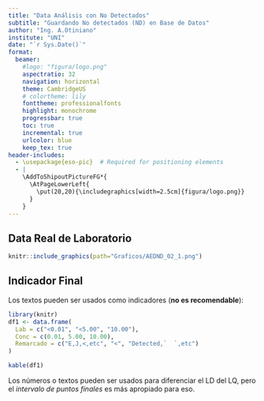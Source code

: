 ```yaml
---
title: "Data Análisis con No Detectados"
subtitle: "Guardando No detectados (ND) en Base de Datos"
author: "Ing. A.Otiniano"
institute: "UNI"
date: "`r Sys.Date()`"
format: 
  beamer: 
    #logo: "figura/logo.png"
    aspectratio: 32
    navigation: horizontal
    theme: CambridgeUS   
    # colortheme: lily
    fonttheme: professionalfonts
    highlight: monochrome
    progressbar: true
    toc: true
    incremental: true
    urlcolor: blue
    keep_tex: true
header-includes:
  - \usepackage{eso-pic}  # Required for positioning elements
  - |
    \AddToShipoutPictureFG*{
      \AtPageLowerLeft{
        \put(20,20){\includegraphics[width=2.5cm]{figura/logo.png}} 
      }
    }
---
```


## Data Real de Laboratorio

```r
knitr::include_graphics(path="Graficos/AEDND_02_1.png")
```

## Indicador Final

Los textos pueden ser usados como indicadores (**no es recomendable**):
  
```r
library(knitr)
df1 <- data.frame(
  Lab = c("<0.01", "<5.00", "10.00"),
  Conc = c(0.01, 5.00, 10.00),
  Remarcado = c("E,J,<,etc", "<", "Detected,`  `,etc")
)

kable(df1)
```

Los números o textos pueden ser usados para diferenciar el LD del LQ, pero el *intervalo de puntos finales* es más apropiado para eso.  



